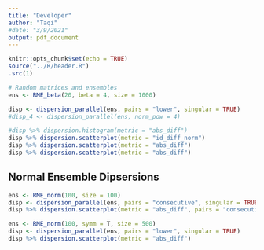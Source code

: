 ```yaml
---
title: "Developer"
author: "Taqi"
#date: "3/9/2021"
output: pdf_document
---
```


```r
knitr::opts_chunk$set(echo = TRUE)
source("../R/header.R")
.src(1)
```

```r
# Random matrices and ensembles
ens <- RME_beta(20, beta = 4, size = 1000)
```

```r
disp <- dispersion_parallel(ens, pairs = "lower", singular = TRUE)
#disp_4 <- dispersion_parallel(ens, norm_pow = 4)
```

```r
#disp %>% dispersion.histogram(metric = "abs_diff")
disp %>% dispersion.scatterplot(metric = "id_diff_norm")
disp %>% dispersion.scatterplot(metric = "abs_diff")
disp %>% dispersion.scatterplot(metric = "abs_diff")
```

## Normal Ensemble Dipsersions

```r
ens <- RME_norm(100, size = 100)
disp <- dispersion_parallel(ens, pairs = "consecutive", singular = TRUE)
disp %>% dispersion.scatterplot(metric = "abs_diff", pairs = "consecutive")
```


```r
ens <- RME_norm(100, symm = T, size = 500)
disp <- dispersion_parallel(ens, pairs = "lower", singular = TRUE)
disp %>% dispersion.scatterplot(metric = "abs_diff")
```
